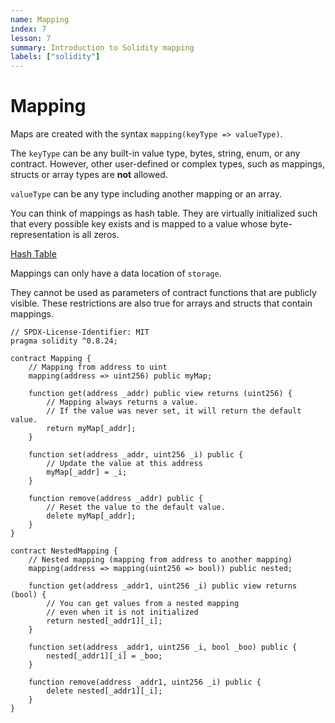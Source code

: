 ```yaml
---
name: Mapping
index: 7
lesson: 7
summary: Introduction to Solidity mapping
labels: ["solidity"]
---
```


# Mapping

Maps are created with the syntax `mapping(keyType => valueType)`.

The `keyType` can be any built-in value type, bytes, string, enum, or any contract. However, other user-defined or complex types, such as mappings, structs or array types are **not** allowed.

`valueType` can be any type including another mapping or an array.

You can think of mappings as hash table. They are virtually initialized such that every possible key exists and is mapped to a value whose byte-representation is all zeros.

[Hash Table](https://upload.wikimedia.org/wikipedia/commons/thumb/7/7d/Hash_table_3_1_1_0_1_0_0_SP.svg/315px-Hash_table_3_1_1_0_1_0_0_SP.svg.png)

Mappings can only have a data location of `storage`.

They cannot be used as parameters of contract functions that are publicly visible. These restrictions are also true for arrays and structs that contain mappings.

```solidity
// SPDX-License-Identifier: MIT
pragma solidity ^0.8.24;

contract Mapping {
    // Mapping from address to uint
    mapping(address => uint256) public myMap;

    function get(address _addr) public view returns (uint256) {
        // Mapping always returns a value.
        // If the value was never set, it will return the default value.
        return myMap[_addr];
    }

    function set(address _addr, uint256 _i) public {
        // Update the value at this address
        myMap[_addr] = _i;
    }

    function remove(address _addr) public {
        // Reset the value to the default value.
        delete myMap[_addr];
    }
}

contract NestedMapping {
    // Nested mapping (mapping from address to another mapping)
    mapping(address => mapping(uint256 => bool)) public nested;

    function get(address _addr1, uint256 _i) public view returns (bool) {
        // You can get values from a nested mapping
        // even when it is not initialized
        return nested[_addr1][_i];
    }

    function set(address _addr1, uint256 _i, bool _boo) public {
        nested[_addr1][_i] = _boo;
    }

    function remove(address _addr1, uint256 _i) public {
        delete nested[_addr1][_i];
    }
}
```
